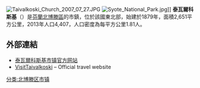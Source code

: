 [[File:Taivalkoski_Church_2007_07_27.JPG|thumb]]
[[File:Syote_National_Park.jpg|thumb]]]]
'''泰瓦爾科斯基'''（{{lang-fi|Taivalkoski}}）是[[芬蘭|芬蘭]][[北博滕區|北博滕區]]的市鎮，位於該國東北部，始建於1879年，面積2,651平方公里，2013年人口4,407，人口密度為每平方公里1.81人。

==外部連結==
{{commonscat|Taivalkoski}}
* [http://www.taivalkoski.fi/ 泰瓦爾科斯基市镇官方网站] {{fi}} {{sv}} {{en}}
* [https://web.archive.org/web/20130414194247/http://www.visittaivalkoski.fi/en VisitTaivalkoski] – Official travel website

{{Finland-geo-stub}}
[[分类:北博滕区市镇|分类:北博滕区市镇]]